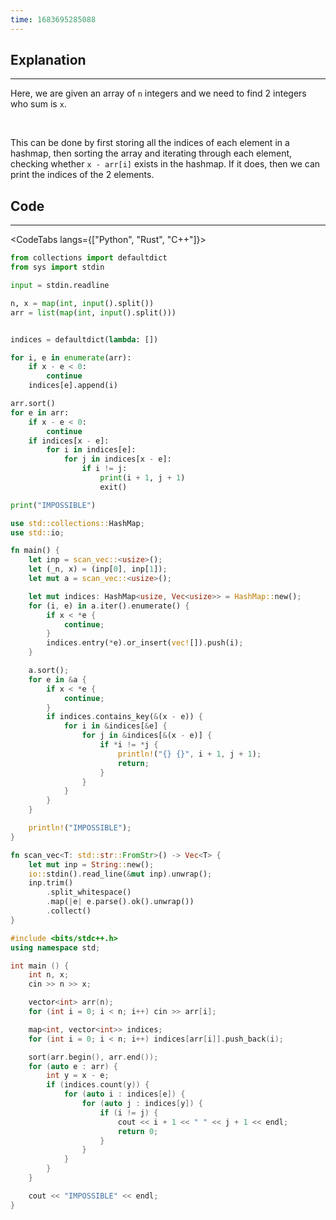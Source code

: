 ```yaml
---
time: 1683695285088
---
```


## Explanation

<hr />

Here, we are given an array of `n` integers and we need to find 2 integers who sum is `x`.

<br />

This can be done by first storing all the indices of each element in a hashmap, then sorting the array and iterating through each element, checking whether `x - arr[i]` exists in the hashmap. If it does, then we can print the indices of the 2 elements.

## Code

<hr />

<CodeTabs langs={["Python", "Rust", "C++"]}>

```python
from collections import defaultdict
from sys import stdin

input = stdin.readline

n, x = map(int, input().split())
arr = list(map(int, input().split()))


indices = defaultdict(lambda: [])

for i, e in enumerate(arr):
    if x - e < 0:
        continue
    indices[e].append(i)

arr.sort()
for e in arr:
    if x - e < 0:
        continue
    if indices[x - e]:
        for i in indices[e]:
            for j in indices[x - e]:
                if i != j:
                    print(i + 1, j + 1)
                    exit()

print("IMPOSSIBLE")
```

```rust
use std::collections::HashMap;
use std::io;

fn main() {
    let inp = scan_vec::<usize>();
    let (_n, x) = (inp[0], inp[1]);
    let mut a = scan_vec::<usize>();

    let mut indices: HashMap<usize, Vec<usize>> = HashMap::new();
    for (i, e) in a.iter().enumerate() {
        if x < *e {
            continue;
        }
        indices.entry(*e).or_insert(vec![]).push(i);
    }

    a.sort();
    for e in &a {
        if x < *e {
            continue;
        }
        if indices.contains_key(&(x - e)) {
            for i in &indices[&e] {
                for j in &indices[&(x - e)] {
                    if *i != *j {
                        println!("{} {}", i + 1, j + 1);
                        return;
                    }
                }
            }
        }
    }

    println!("IMPOSSIBLE");
}

fn scan_vec<T: std::str::FromStr>() -> Vec<T> {
    let mut inp = String::new();
    io::stdin().read_line(&mut inp).unwrap();
    inp.trim()
        .split_whitespace()
        .map(|e| e.parse().ok().unwrap())
        .collect()
}
```

```cpp
#include <bits/stdc++.h>
using namespace std;

int main () {
    int n, x;
    cin >> n >> x;

    vector<int> arr(n);
    for (int i = 0; i < n; i++) cin >> arr[i];

    map<int, vector<int>> indices;
    for (int i = 0; i < n; i++) indices[arr[i]].push_back(i);

    sort(arr.begin(), arr.end());
    for (auto e : arr) {
        int y = x - e;
        if (indices.count(y)) {
            for (auto i : indices[e]) {
                for (auto j : indices[y]) {
                    if (i != j) {
                        cout << i + 1 << " " << j + 1 << endl;
                        return 0;
                    }
                }
            }
        }
    }

    cout << "IMPOSSIBLE" << endl;
}
```

</CodeTabs>
